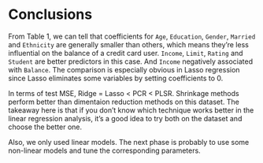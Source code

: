 # Conclusions

From Table 1, we can tell that coefficients for `Age`, `Education`, `Gender`, `Married` and `Ethnicity` are generally smaller than others, which means they're less influential on the balance of a credit card user. `Income`, `Limit`, `Rating` and `Student` are better predictors in this case. And `Income` negatively associated with `Balance`. The comparison is especially obvious in Lasso regression since Lasso eliminates some variables by setting coefficients to 0. 

In terms of test MSE, Ridge = Lasso < PCR < PLSR. Shrinkage methods perform better than dimentaion reduction methods on this dataset. The takeaway here is that if you don't know which technique works better in the linear regression analysis, it's a good idea to try both on the dataset and choose the better one. 

Also, we only used linear models. The next phase is probably to use some non-linear models and tune the corresponding parameters.